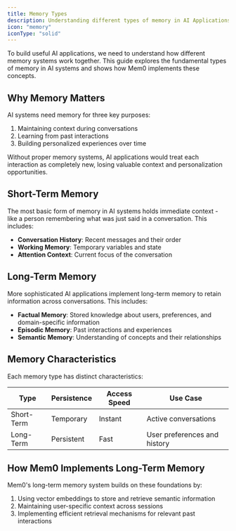 ```yaml
---
title: Memory Types
description: Understanding different types of memory in AI Applications
icon: "memory"
iconType: "solid"
---
```


<Snippet file="security-compliance.mdx" />

To build useful AI applications, we need to understand how different memory systems work together. This guide explores the fundamental types of memory in AI systems and shows how Mem0 implements these concepts.

## Why Memory Matters

AI systems need memory for three key purposes:
1. Maintaining context during conversations
2. Learning from past interactions
3. Building personalized experiences over time

Without proper memory systems, AI applications would treat each interaction as completely new, losing valuable context and personalization opportunities.

## Short-Term Memory

The most basic form of memory in AI systems holds immediate context - like a person remembering what was just said in a conversation. This includes:

- **Conversation History**: Recent messages and their order
- **Working Memory**: Temporary variables and state
- **Attention Context**: Current focus of the conversation

## Long-Term Memory

More sophisticated AI applications implement long-term memory to retain information across conversations. This includes:

- **Factual Memory**: Stored knowledge about users, preferences, and domain-specific information
- **Episodic Memory**: Past interactions and experiences
- **Semantic Memory**: Understanding of concepts and their relationships

## Memory Characteristics

Each memory type has distinct characteristics:

| Type | Persistence | Access Speed | Use Case |
|------|-------------|--------------|-----------|
| Short-Term | Temporary | Instant | Active conversations |
| Long-Term | Persistent | Fast | User preferences and history |

## How Mem0 Implements Long-Term Memory
Mem0's long-term memory system builds on these foundations by:

1. Using vector embeddings to store and retrieve semantic information
2. Maintaining user-specific context across sessions
3. Implementing efficient retrieval mechanisms for relevant past interactions
